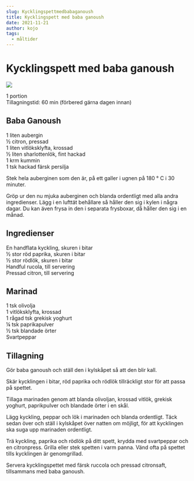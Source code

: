 ```yaml
---
slug: Kycklingspettmedbabaganoush
title: Kycklingspett med baba ganoush
date: 2021-11-21
author: kojo
tags:
  - måltider
---
```


# Kycklingspett med baba ganoush

![](../images/6471cd6c-9b2a-4716-b5db-053dcb938b39.png)



1 portion<br/>
Tillagningstid: 60 min (förbered gärna dagen innan)

 ## Baba Ganoush

1 liten aubergin<br/>
½ citron, pressad<br/>
1 liten vitlöksklyfta, krossad<br/>
½ liten sharlottenlök, fint hackad<br/>
1 krm kummin<br/>
1 tsk hackad färsk persilja

Stek hela auberginen som den är, på ett galler i ugnen på 180 ° C i 30 minuter. 

Gröp ur den nu mjuka auberginen och blanda ordentligt med alla andra ingredienser. Lägg i en lufttät behållare så håller den sig i kylen i några dagar. Du kan även frysa in den i separata frysboxar, då håller den sig i en månad.

 ## Ingredienser

En handflata kyckling, skuren i bitar<br/>
½ stor röd paprika, skuren i bitar<br/>
½ stor rödlök, skuren i bitar<br/>
Handful rucola, till servering<br/>
Pressad citron, till servering

 ## Marinad

1 tsk olivolja<br/>
1 vitlöksklyfta, krossad<br/>
1 rågad tsk grekisk yoghurt<br/>
¼ tsk paprikapulver<br/>
½ tsk blandade örter<br/>
Svartpeppar

 ## Tillagning

Gör baba ganoush och ställ den i kylskåpet så att den blir kall.

Skär kycklingen i bitar, röd paprika och rödlök tillräckligt stor för att passa på spettet.

Tillaga marinaden genom att blanda  olivoljan, krossad vitlök, grekisk yoghurt, paprikpulver och blandade örter i en skål.

Lägg kyckling, peppar och lök i marinaden och blanda ordentligt. Täck sedan över och ställ i kylskåpet över natten om möjligt, för att kycklingen ska suga upp marinaden ordentligt. 

Trä kyckling, paprika och rödlök på ditt spett, krydda med svartpeppar och en citronpress. Grilla eller stek spetten i varm panna. Vänd ofta på spettet tills kycklingen är genomgrillad.

Servera kycklingspettet med färsk ruccola och pressad citronsaft, tillsammans med baba ganoush.
